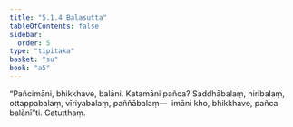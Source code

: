```yaml
---
title: "5.1.4 Balasutta"
tableOfContents: false
sidebar:
  order: 5
type: "tipitaka"
basket: "su"
book: "a5"
---
```



<DynamicBreadcrumb />

<Division number="204" book="a5">

<Paragraph number="1200" book="a5">
“Pañcimāni, bhikkhave, balāni. Katamāni pañca? Saddhābalaṃ, hiribalaṃ, ottappabalaṃ, vīriyabalaṃ, paññābalaṃ—  imāni kho, bhikkhave, pañca balānī”ti.

</Paragraph>
</Division>

<Paragraph number="1201" type="center" book="a5">
Catutthaṃ.
</Paragraph>